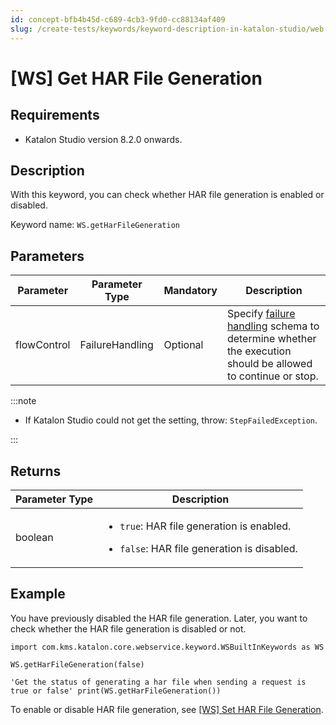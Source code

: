 ```yaml
---
id: concept-bfb4b45d-c689-4cb3-9fd0-cc88134af409
slug: /create-tests/keywords/keyword-description-in-katalon-studio/web-service-keywords/ws-get-har-file-generation
---
```


# \[WS\] Get HAR File Generation

## Requirements

-   Katalon Studio version 8.2.0 onwards.


## Description

With this keyword, you can check whether HAR file generation is enabled or disabled.

Keyword name: <code>WS.getHarFileGeneration</code>

## Parameters

<table><tr><th>Parameter</th><th>Parameter Type</th><th>Mandatory</th><th>Description</th></tr><tbody><tr><td  colspan="1"  rowspan="1"  td>flowControl</td><td  colspan="0"  rowspan="1"  td>FailureHandling</td><td  colspan="-1"  rowspan="1"  td>Optional</td><td>Specify <a href="/maintain/configure-failure-handling-settings-in-katalon-studio" >failure handling</a> schema to determine whether the execution should be allowed to continue or stop.</td></tr></tbody></table>


:::note

-   If Katalon Studio could not get the setting, throw: <code>StepFailedException</code>.


:::

## Returns

<table><tr><th>Parameter Type</th><th>Description</th></tr><tbody><tr><td  colspan="1"  rowspan="1"  td>boolean</td><td  colspan="0"  rowspan="1"  td><ul><li><code>true</code>: HAR file generation is enabled.</li></ul><ul><li><p><code>false</code>: HAR file generation is disabled.</p></li></ul></td></tr></tbody></table>

## Example

You have previously disabled the HAR file generation. Later, you want to check whether the HAR file generation is disabled or not.

```
import com.kms.katalon.core.webservice.keyword.WSBuiltInKeywords as WS

WS.getHarFileGeneration(false)

'Get the status of generating a har file when sending a request is true or false' print(WS.getHarFileGeneration())
```

To enable or disable HAR file generation, see [\[WS\] Set HAR File Generation](/create-tests/keywords/keyword-description-in-katalon-studio/web-service-keywords/ws-set-har-file-generation).